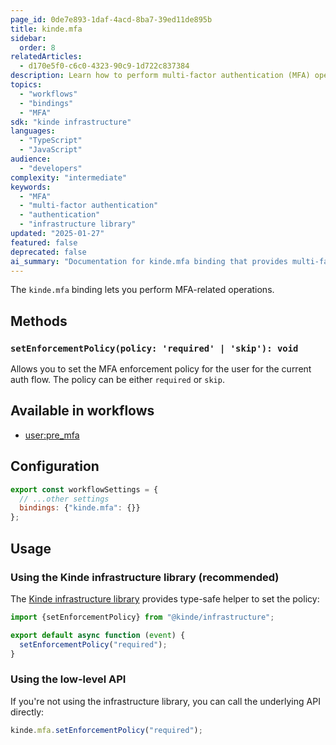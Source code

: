 ```yaml
---
page_id: 0de7e893-1daf-4acd-8ba7-39ed11de895b
title: kinde.mfa
sidebar:
  order: 8
relatedArticles:
  - d170e5f0-c6c0-4323-90c9-1d722c837384
description: Learn how to perform multi-factor authentication (MFA) operations in workflows using the kinde.mfa binding, including setting enforcement policies for authentication flows.
topics:
  - "workflows"
  - "bindings"
  - "MFA"
sdk: "kinde infrastructure"
languages:
  - "TypeScript"
  - "JavaScript"
audience:
  - "developers"
complexity: "intermediate"
keywords:
  - "MFA"
  - "multi-factor authentication"
  - "authentication"
  - "infrastructure library"
updated: "2025-01-27"
featured: false
deprecated: false
ai_summary: "Documentation for kinde.mfa binding that provides multi-factor authentication capabilities within workflow contexts."
---
```


The `kinde.mfa` binding lets you perform MFA-related operations.

## Methods

### `setEnforcementPolicy(policy: 'required' | 'skip'): void`

Allows you to set the MFA enforcement policy for the user for the current auth flow. The policy can be either `required` or `skip`.

## Available in workflows

- [user:pre_mfa](/workflows/example-workflows/pre-mfa-workflow/)

## Configuration

```js
export const workflowSettings = {
  // ...other settings
  bindings: {"kinde.mfa": {}}
};
```

## Usage

### Using the Kinde infrastructure library (recommended)

The [Kinde infrastructure library](https://github.com/kinde-oss/infrastructure) provides type-safe helper to set the policy:

```js
import {setEnforcementPolicy} from "@kinde/infrastructure";

export default async function (event) {
  setEnforcementPolicy("required");
}
```

### Using the low-level API

If you're not using the infrastructure library, you can call the underlying API directly:

```js
kinde.mfa.setEnforcementPolicy("required");
```
